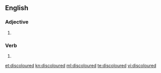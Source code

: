 ==English==

===Adjective===
{{en-adj}}

# {{British}} {{alternative spelling of|discolored}}

===Verb===
{{head|en}}

# {{past of|discolour}}

[[et:discoloured]]
[[kn:discoloured]]
[[ml:discoloured]]
[[te:discoloured]]
[[vi:discoloured]]
